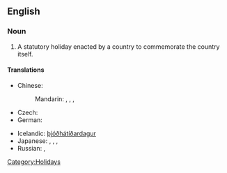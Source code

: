 ==English==
{{wikipedia}}

===Noun===
{{en-noun|sg=[[national]] [[holiday]]}}

# A statutory holiday enacted by a country to commemorate the country itself.

====Translations====
{{trans-top|statutory holiday enacted by a country to commemorate the country itself}}
* Chinese:
*: Mandarin: {{t|cmn|國定假日|sc=Hani}},  {{t|cmn|国定假日|tr=guódìng jiàrì|sc=Hani}},  {{t|cmn|國慶|sc=Hani}},  {{t|cmn|国庆|tr=guóqìng|sc=Hani}}
* Czech: {{t-|cs|státní svátek|m}}
* German: {{t|de|Nationalfeiertag|m}}
{{trans-mid}}
* Icelandic: [[þjóðhátíðardagur]] {{m}}
* Japanese: {{t|ja|国民の祝日|tr=kokumin-no shukujitsu }},  {{t|ja|祭日|tr=さいじつ, saijitsu}},  {{t|ja|祝祭日|tr=しゅくさいじつ, shukusaijitsu}},  {{t-|ja|祝日|tr=しゅくじつ, shukujitsu}}
* Russian: {{t|ru|национальный праздник|m|tr=nacionál'nyj prázdnik}},  {{t|ru|государственный праздник|m|tr=gosudárstvennyj prázdnik}}
{{trans-bottom}}

[[Category:Holidays]]
